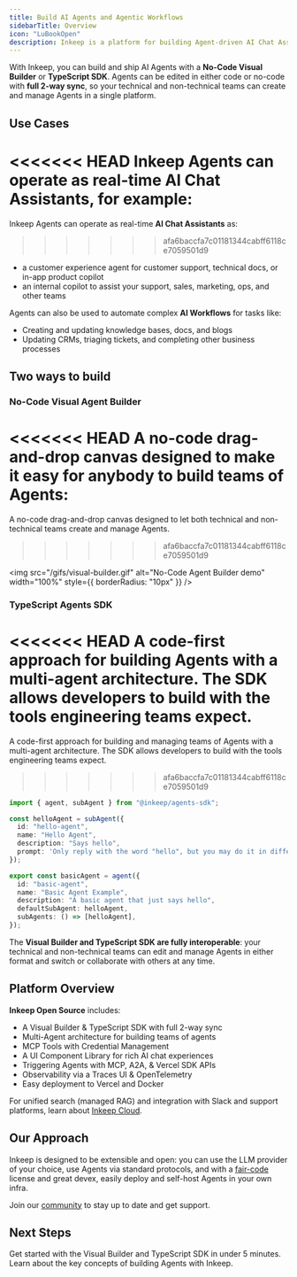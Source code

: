 ```yaml
---
title: Build AI Agents and Agentic Workflows
sidebarTitle: Overview
icon: "LuBookOpen"
description: Inkeep is a platform for building Agent-driven AI Chat Assistants and AI Workflows.
---
```


With Inkeep, you can build and ship AI Agents with a **No-Code Visual Builder** or **TypeScript SDK**. Agents can be edited in either code or no-code with **full 2-way sync**, so your technical and non-technical teams can create and manage Agents in a single platform.

## Use Cases

<<<<<<< HEAD
Inkeep Agents can operate as real-time **AI Chat Assistants**, for example:
=======
Inkeep Agents can operate as real-time **AI Chat Assistants** as:
>>>>>>> afa6baccfa7c01181344cabff6118ce7059501d9
- a customer experience agent for customer support, technical docs, or in-app product copilot
- an internal copilot to assist your support, sales, marketing, ops, and other teams

Agents can also be used to automate complex **AI Workflows** for tasks like:
- Creating and updating knowledge bases, docs, and blogs
- Updating CRMs, triaging tickets, and completing other business processes

## Two ways to build

### No-Code Visual Agent Builder

<<<<<<< HEAD
A no-code drag-and-drop canvas designed to make it easy for anybody to build teams of Agents:
=======
A no-code drag-and-drop canvas designed to let both technical and non-technical teams create and manage Agents.
>>>>>>> afa6baccfa7c01181344cabff6118ce7059501d9

<img
  src="/gifs/visual-builder.gif"
  alt="No-Code Agent Builder demo"
  width="100%"
  style={{ borderRadius: "10px" }}
/>

### TypeScript Agents SDK

<<<<<<< HEAD
A code-first approach for building Agents with a multi-agent architecture. The SDK allows developers to build with the tools engineering teams expect.
=======
A code-first approach for building and managing teams of Agents with a multi-agent architecture. The SDK allows developers to build with the tools engineering teams expect.
>>>>>>> afa6baccfa7c01181344cabff6118ce7059501d9

   ```typescript
   import { agent, subAgent } from "@inkeep/agents-sdk";

   const helloAgent = subAgent({
     id: "hello-agent",
     name: "Hello Agent",
     description: "Says hello",
     prompt: 'Only reply with the word "hello", but you may do it in different variations like h3110, h3110w0rld, h3110w0rld! etc...',
   });

   export const basicAgent = agent({
     id: "basic-agent",
     name: "Basic Agent Example",
     description: "A basic agent that just says hello",
     defaultSubAgent: helloAgent,
     subAgents: () => [helloAgent],
   });
   ```

The **Visual Builder and TypeScript SDK are fully interoperable**: your technical and non-technical teams can edit and manage Agents in either format and switch or collaborate with others at any time.

## Platform Overview

**Inkeep Open Source** includes:
- A Visual Builder & TypeScript SDK with full 2-way sync
- Multi-Agent architecture for building teams of agents
- MCP Tools with Credential Management
- A UI Component Library for rich AI chat experiences
- Triggering Agents with MCP, A2A, & Vercel SDK APIs
- Observability via a Traces UI & OpenTelemetry
- Easy deployment to Vercel and Docker

For unified search (managed RAG) and integration with Slack and support platforms, learn about [Inkeep Cloud](https://inkeep.com/get-started).

## Our Approach

Inkeep is designed to be extensible and open: you can use the LLM provider of your choice, use Agents via standard protocols, and with a [fair-code](/community/license) license and great devex, easily deploy and self-host Agents in your own infra.

Join our [community](/community/inkeep-community) to stay up to date and get support.

## Next Steps

<Cards>
  <Card title="Follow the Quick Start" icon="LuZap" href="/quick-start">
    Get started with the Visual Builder and TypeScript SDK in under 5 minutes.
  </Card>
  <Card title="Conceptual Overview" icon="LuLightbulb" href="/concepts">
    Learn about the key concepts of building Agents with Inkeep.
  </Card>
</Cards>
